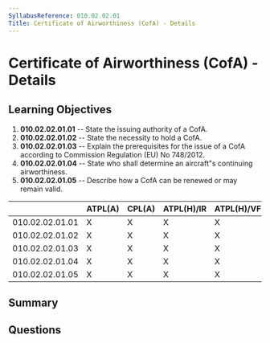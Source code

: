 ```yaml
---
SyllabusReference: 010.02.02.01
Title: Certificate of Airworthiness (CofA) - Details
---
```


# Certificate of Airworthiness (CofA) - Details

## Learning Objectives

1. **010.02.02.01.01** -- State the issuing authority of a CofA.
2. **010.02.02.01.02** -- State the necessity to hold a CofA.
3. **010.02.02.01.03** -- Explain the prerequisites for the issue of a CofA
   according to Commission Regulation (EU) No 748/2012.
4. **010.02.02.01.04** -- State who shall determine an aircraft"s continuing
   airworthiness.
5. **010.02.02.01.05** -- Describe how a CofA can be renewed or may remain valid.

|                 | ATPL(A) | CPL(A) | ATPL(H)/IR | ATPL(H)/VFR | CPL(H) | IR  | CBIR(A) |
| --------------- | ------- | ------ | ---------- | ----------- | ------ | --- | ------- |
| 010.02.02.01.01 | X       | X      | X          | X           | X      |     |         |
| 010.02.02.01.02 | X       | X      | X          | X           | X      |     |         |
| 010.02.02.01.03 | X       | X      | X          | X           | X      |     |         |
| 010.02.02.01.04 | X       | X      | X          | X           | X      |     |         |
| 010.02.02.01.05 | X       | X      | X          | X           | X      |     |         |

## Summary

## Questions
